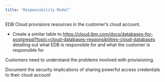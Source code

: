 ```yaml
---
title: "Responsibility Model"
---
```


EDB Cloud provisions resources in the customer’s cloud account.

- Create a similar table to https://cloud.ibm.com/docs/databases-for-postgresql?topic=cloud-databases-responsibilities-cloud-databases
detailing out what EDB is responsible for and what the customer is responsible for

Customers need to understand the problems involved with provisioning.

Document the security implications of sharing powerful access credentials to their cloud account


